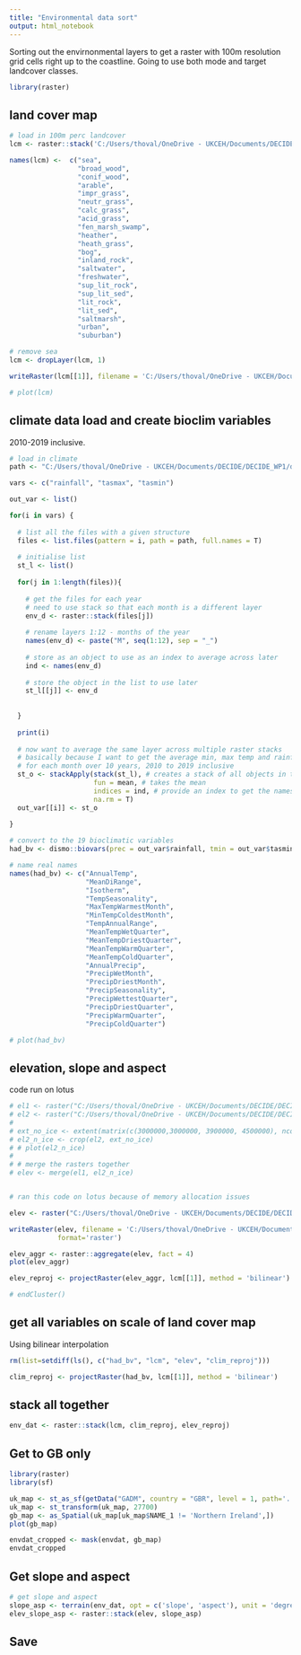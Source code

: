 ```yaml
---
title: "Environmental data sort"
output: html_notebook
---
```



Sorting out the envirnonmental layers to get a raster with 100m resolution grid cells right up to the coastline. Going to use both mode and target landcover classes. 


```r

library(raster)

```


## land cover map

```r

# load in 100m perc landcover
lcm <- raster::stack('C:/Users/thoval/OneDrive - UKCEH/Documents/DECIDE/DECIDE_WP1/data/raw_data/environmental/CEH_land_cov/lcm_2015/25m_raster/GB/data/lcm2015gb100perc.tif')

names(lcm) <-  c("sea",
                 "broad_wood",
                 "conif_wood",
                 "arable",
                 "impr_grass",
                 "neutr_grass",
                 "calc_grass",
                 "acid_grass",
                 "fen_marsh_swamp",
                 "heather",
                 "heath_grass",
                 "bog",
                 "inland_rock",
                 "saltwater",
                 "freshwater",
                 "sup_lit_rock",
                 "sup_lit_sed",
                 "lit_rock",
                 "lit_sed",
                 "saltmarsh",
                 "urban",
                 "suburban")

# remove sea
lcm <- dropLayer(lcm, 1)

writeRaster(lcm[[1]], filename = 'C:/Users/thoval/OneDrive - UKCEH/Documents/DECIDE/DECIDE_WP1/data/raw_data/environmental/CEH_land_cov/lcm_2015/25m_raster/GB/data/lcm2015gb100perc.grd')

# plot(lcm)


```

## climate data load and create bioclim variables

2010-2019 inclusive.

```r


# load in climate
path <- "C:/Users/thoval/OneDrive - UKCEH/Documents/DECIDE/DECIDE_WP1/data/raw_data/environmental/HadUK_dat/"

vars <- c("rainfall", "tasmax", "tasmin")

out_var <- list()

for(i in vars) {
  
  # list all the files with a given structure
  files <- list.files(pattern = i, path = path, full.names = T)
  
  # initialise list
  st_l <- list()
  
  for(j in 1:length(files)){
    
    # get the files for each year
    # need to use stack so that each month is a different layer
    env_d <- raster::stack(files[j])
    
    # rename layers 1:12 - months of the year
    names(env_d) <- paste("M", seq(1:12), sep = "_")  
    
    # store as an object to use as an index to average across later
    ind <- names(env_d)
    
    # store the object in the list to use later
    st_l[[j]] <- env_d
    
    
  }
  
  print(i)
  
  # now want to average the same layer across multiple raster stacks
  # basically because I want to get the average min, max temp and rainfall 
  # for each month over 10 years, 2010 to 2019 inclusive
  st_o <- stackApply(stack(st_l), # creates a stack of all objects in the list
                     fun = mean, # takes the mean
                     indices = ind, # provide an index to get the names
                     na.rm = T)
  out_var[[i]] <- st_o
  
}

# convert to the 19 bioclimatic variables
had_bv <- dismo::biovars(prec = out_var$rainfall, tmin = out_var$tasmin, tmax = out_var$tasmax)

# name real names
names(had_bv) <- c("AnnualTemp",
                   "MeanDiRange",
                   "Isotherm",
                   "TempSeasonality",
                   "MaxTempWarmestMonth",
                   "MinTempColdestMonth",
                   "TempAnnualRange",
                   "MeanTempWetQuarter",
                   "MeanTempDriestQuarter",
                   "MeanTempWarmQuarter",
                   "MeanTempColdQuarter",
                   "AnnualPrecip",
                   "PrecipWetMonth",
                   "PrecipDriestMonth",
                   "PrecipSeasonality",
                   "PrecipWettestQuarter",
                   "PrecipDriestQuarter",
                   "PrecipWarmQuarter",
                   "PrecipColdQuarter")

# plot(had_bv)


```

## elevation, slope and aspect

code run on lotus

```r

# el1 <- raster("C:/Users/thoval/OneDrive - UKCEH/Documents/DECIDE/DECIDE_WP1/data/raw_data/environmental/Copernicus_Elevation/eu_dem_v11_E30N30/eu_dem_v11_E30N30.TIF")
# el2 <- raster("C:/Users/thoval/OneDrive - UKCEH/Documents/DECIDE/DECIDE_WP1/data/raw_data/environmental/Copernicus_Elevation/eu_dem_v11_E30N40/eu_dem_v11_E30N40.TIF")
# 
# ext_no_ice <- extent(matrix(c(3000000,3000000, 3900000, 4500000), ncol = 2))
# el2_n_ice <- crop(el2, ext_no_ice)
# # plot(el2_n_ice)
# 
# # merge the rasters together
# elev <- merge(el1, el2_n_ice)


# ran this code on lotus because of memory allocation issues

elev <- raster("C:/Users/thoval/OneDrive - UKCEH/Documents/DECIDE/DECIDE_WP1/data/raw_data/environmental/Copernicus_Elevation/elevation_UK.tif")

writeRaster(elev, filename = 'C:/Users/thoval/OneDrive - UKCEH/Documents/DECIDE/DECIDE_WP1/data/raw_data/environmental/Copernicus_Elevation/elevation_UK.grd',
            format='raster')

elev_aggr <- raster::aggregate(elev, fact = 4)
plot(elev_aggr)

elev_reproj <- projectRaster(elev_aggr, lcm[[1]], method = 'bilinear')

# endCluster()

```

## get all variables on scale of land cover map

Using bilinear interpolation

```r

rm(list=setdiff(ls(), c("had_bv", "lcm", "elev", "clim_reproj")))

clim_reproj <- projectRaster(had_bv, lcm[[1]], method = 'bilinear')


```

## stack all together

```r

env_dat <- raster::stack(lcm, clim_reproj, elev_reproj)

```


## Get to GB only


```r

library(raster)
library(sf)

uk_map <- st_as_sf(getData("GADM", country = "GBR", level = 1, path='../../data/environmental_data/'))
uk_map <- st_transform(uk_map, 27700)
gb_map <- as_Spatial(uk_map[uk_map$NAME_1 != 'Northern Ireland',])
plot(gb_map)

envdat_cropped <- mask(envdat, gb_map)
envdat_cropped

```


## Get slope and aspect

```r

# get slope and aspect
slope_asp <- terrain(env_dat, opt = c('slope', 'aspect'), unit = 'degrees', neighbors = 8)
elev_slope_asp <- raster::stack(elev, slope_asp)


```

## Save



